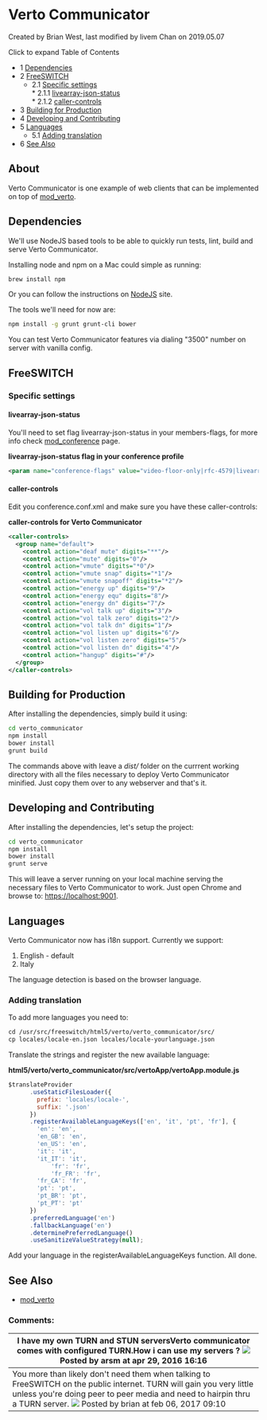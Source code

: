
# Verto Communicator 

 Created by  Brian West, last modified by  livem Chan on 2019.05.07

Click to expand Table of Contents

* 1 [Dependencies](#dependencies)
* 2 [FreeSWITCH](#freeswitch)  
   * 2.1 [Specific settings](#specific-settings)  
         * 2.1.1 [livearray-json-status](#livearray-json-status)  
         * 2.1.2 [caller-controls](#caller-controls)
* 3 [Building for Production](#building-for-production)
* 4 [Developing and Contributing](#developing-and-contributing)
* 5 [Languages](#languages)  
   * 5.1 [Adding translation](#adding-translation)
* 6 [See Also](#see-also)

## About

Verto Communicator is one example of web clients that can be implemented on top of [mod\_verto](./Modules/mod_verto_3964934.mdx#about).

## Dependencies

We'll use NodeJS based tools to be able to quickly run tests, lint, build and serve Verto Communicator.

Installing node and npm on a Mac could simple as running:

```bash
brew install npm
```

Or you can follow the instructions on [NodeJS](https://nodejs.org) site.

The tools we'll need for now are:

```bash
npm install -g grunt grunt-cli bower
```

You can test Verto Communicator features via dialing "3500" number on server with vanilla config.

## FreeSWITCH

### Specific settings

#### livearray-json-status

You'll need to set flag livearray-json-status in your members-flags, for more info check [mod\_conference](./Modules/mod_conference_3965534.mdx#list) page.

**livearray-json-status flag in your conference profile**

```xml
<param name="conference-flags" value="video-floor-only|rfc-4579|livearray-sync|minimize-video-encoding|livearray-json-status"/> 
```

#### caller-controls

Edit you conference.conf.xml and make sure you have these caller-controls:

**caller-controls for Verto Communicator**

```xml
<caller-controls>    
  <group name="default">
    <control action="deaf mute" digits="**"/>
    <control action="mute" digits="0"/>
    <control action="vmute" digits="*0"/>
    <control action="vmute snap" digits="*1"/>
    <control action="vmute snapoff" digits="*2"/>
    <control action="energy up" digits="9"/>
    <control action="energy equ" digits="8"/>
    <control action="energy dn" digits="7"/>
    <control action="vol talk up" digits="3"/>
    <control action="vol talk zero" digits="2"/>
    <control action="vol talk dn" digits="1"/>
    <control action="vol listen up" digits="6"/>
    <control action="vol listen zero" digits="5"/>
    <control action="vol listen dn" digits="4"/>
    <control action="hangup" digits="#"/>
  </group> 
</caller-controls>
```

  
## Building for Production

After installing the dependencies, simply build it using:

```bash
cd verto_communicator
npm install
bower install
grunt build
```

The commands above with leave a _dist/_ folder on the currrent working directory with all the files necessary to deploy Verto Communicator minified. Just copy them over to any webserver and that's it.

## Developing and Contributing

After installing the dependencies, let's setup the project:

```bash
cd verto_communicator
npm install
bower install
grunt serve
```

This will leave a server running on your local machine serving the necessary files to Verto Communicator to work. Just open Chrome and browse to: <https://localhost:9001>.

  
## Languages

Verto Communicator now has i18n support. Currently we support:

1. English - default
2. Italy

The language detection is based on the browser language.

### Adding translation

To add more languages you need to:

```xml
cd /usr/src/freeswitch/html5/verto/verto_communicator/src/
cp locales/locale-en.json locales/locale-yourlanguage.json
```

Translate the strings and register the new available language:

**html5/verto/verto\_communicator/src/vertoApp/vertoApp.module.js**

```js
$translateProvider
      .useStaticFilesLoader({
        prefix: 'locales/locale-',
        suffix: '.json'
      })
      .registerAvailableLanguageKeys(['en', 'it', 'pt', 'fr'], {
        'en': 'en',
        'en_GB': 'en',
        'en_US': 'en',
        'it': 'it',
        'it_IT': 'it',
    		'fr': 'fr',
    		'fr_FR': 'fr',
        'fr_CA': 'fr',
        'pt': 'pt',
        'pt_BR': 'pt',
        'pt_PT': 'pt'
      })
      .preferredLanguage('en')
      .fallbackLanguage('en')
      .determinePreferredLanguage()
      .useSanitizeValueStrategy(null);
```

Add your language in the registerAvailableLanguageKeys function. All done.

  
## See Also

* [mod\_verto](./Modules/mod_verto_3964934.mdx#about)

  
### Comments:

| I have my own TURN and STUN serversVerto communicator comes with configured TURN.How i can use my servers ? ![](/images/icons/contenttypes/comment_16.png) Posted by arsm at apr 29, 2016 16:16                                                                                            |
| ----------------------------------------------------------------------------------------------------------------------------------------------------------------------------------------------------------------------------------------------------------------------------------------- |
| You more than likely don't need them when talking to FreeSWITCH on the public internet. TURN will gain you very little unless you're doing peer to peer media and need to hairpin thru a TURN server. ![](/images/icons/contenttypes/comment_16.png) Posted by brian at feb 06, 2017 09:10 |


